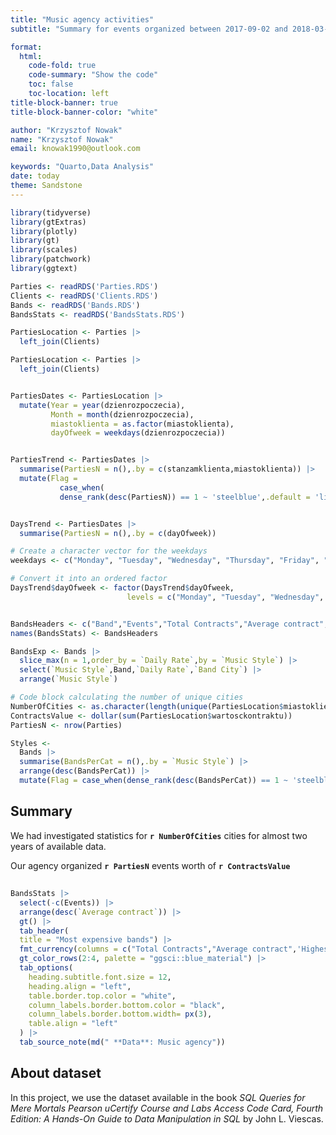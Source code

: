```yaml
---
title: "Music agency activities"
subtitle: "Summary for events organized between 2017-09-02 and 2018-03-04"

format:
  html:
    code-fold: true
    code-summary: "Show the code"
    toc: false
    toc-location: left
title-block-banner: true
title-block-banner-color: "white"

author: "Krzysztof Nowak"
name: "Krzysztof Nowak"
email: knowak1990@outlook.com

keywords: "Quarto,Data Analysis"
date: today
theme: Sandstone
---
```


```r
library(tidyverse)
library(gtExtras)
library(plotly)
library(gt)
library(scales)
library(patchwork)
library(ggtext)

Parties <- readRDS('Parties.RDS')
Clients <- readRDS('Clients.RDS')
Bands <- readRDS('Bands.RDS')
BandsStats <- readRDS('BandsStats.RDS')
```

```r
PartiesLocation <- Parties |>
  left_join(Clients)

PartiesLocation <- Parties |>
  left_join(Clients)


PartiesDates <- PartiesLocation |>
  mutate(Year = year(dzienrozpoczecia),
         Month = month(dzienrozpoczecia),
         miastoklienta = as.factor(miastoklienta),
         dayOfweek = weekdays(dzienrozpoczecia))


PartiesTrend <- PartiesDates |>
  summarise(PartiesN = n(),.by = c(stanzamklienta,miastoklienta)) |>
  mutate(Flag = 
           case_when(
           dense_rank(desc(PartiesN)) == 1 ~ 'steelblue',.default = 'lightgray'))


DaysTrend <- PartiesDates |>
  summarise(PartiesN = n(),.by = c(dayOfweek))

# Create a character vector for the weekdays
weekdays <- c("Monday", "Tuesday", "Wednesday", "Thursday", "Friday", "Saturday", "Sunday")

# Convert it into an ordered factor
DaysTrend$dayOfweek <- factor(DaysTrend$dayOfweek, 
                          levels = c("Monday", "Tuesday", "Wednesday", "Thursday", "Friday", "Saturday", "Sunday"), ordered = TRUE)


BandsHeaders <- c("Band","Events","Total Contracts","Average contract",'Highest value')
names(BandsStats) <- BandsHeaders

BandsExp <- Bands |>
  slice_max(n = 1,order_by = `Daily Rate`,by = `Music Style`) |>
  select(`Music Style`,Band,`Daily Rate`,`Band City`) |>
  arrange(`Music Style`)

# Code block calculating the number of unique cities
NumberOfCities <- as.character(length(unique(PartiesLocation$miastoklienta)))
ContractsValue <- dollar(sum(PartiesLocation$wartosckontraktu))
PartiesN <- nrow(Parties)

Styles <- 
  Bands |>
  summarise(BandsPerCat = n(),.by = `Music Style`) |>
  arrange(desc(BandsPerCat)) |>
  mutate(Flag = case_when(dense_rank(desc(BandsPerCat)) == 1 ~ 'steelblue',.default = 'lightgray'))

```

## Summary

We had investigated statistics for **`r NumberOfCities`** cities for almost two years of available data.

Our agency organized **`r PartiesN`** events worth of **`r ContractsValue`**

::: {.panel-tabset .nav-pills}
## 

```r
BandsStats |>
  select(-c(Events)) |>
  arrange(desc(`Average contract`)) |>
  gt() |>
  tab_header(
  title = "Most expensive bands") |> 
  fmt_currency(columns = c("Total Contracts","Average contract",'Highest value')) |>
  gt_color_rows(2:4, palette = "ggsci::blue_material") |>
  tab_options(
    heading.subtitle.font.size = 12,
    heading.align = "left",
    table.border.top.color = "white",
    column_labels.border.bottom.color = "black",
    column_labels.border.bottom.width= px(3),
    table.align = "left"
  ) |>
  tab_source_note(md(" **Data**: Music agency"))
```

## About dataset

In this project, we use the dataset available in the book *SQL Queries for Mere Mortals Pearson uCertify Course and Labs Access Code Card, Fourth Edition: A Hands-On Guide to Data Manipulation in SQL* by John L. Viescas.
:::
